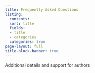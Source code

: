 ```yaml
---
title: Frequently Asked Questions
listing:
  contents: .
  sort: title
  fields:
  - title
  - categories
  categories: true
page-layout: full
title-block-banner: true
---
```


Additional details and support for authors
